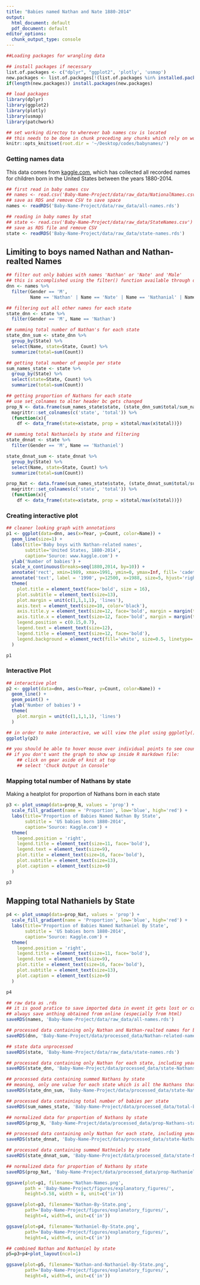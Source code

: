 ```yaml
---
title: "Babies named Nathan and Nate 1880-2014"
output:
  html_document: default
  pdf_document: default
editor_options:
  chunk_output_type: console
---
```



```r
##Loading packages for wrangling data

## install packages if necessary
list.of.packages <- c("dplyr", "ggplot2", 'plotly', 'usmap')
new.packages <- list.of.packages[!(list.of.packages %in% installed.packages()[,"Package"])]
if(length(new.packages)) install.packages(new.packages)

## load packages
library(dplyr)
library(ggplot2)
library(plotly)
library(usmap)
library(patchwork)

## set working directoy to wherever bab names csv is located
## this needs to be done in chunk preceding any chunks which rely on working directory setting 
knitr::opts_knit$set(root.dir = '~/Desktop/codes/babynames/')
```

### Getting names data

This data comes from [kaggle.com](https://www.kaggle.com/kaggle/us-baby-names), which has collected all recorded names for children born in the United States between the years 1880-2014.

```r
## first read in baby names csv
## names <- read.csv('Baby-Name-Project/data/raw_data/NationalNames.csv')
## save as RDS and remove CSV to save space
names <- readRDS('Baby-Name-Project/data/raw_data/all-names.rds')

## reading in baby names by stat
## state <- read.csv('Baby-Name-Project/data/raw_data/StateNames.csv')
## save as RDS file and remove CSV
state <- readRDS('Baby-Name-Project/data/raw_data/state-names.rds')
```

## Limiting to boys named Nathan and Nathan-realted Names

```r

## filter out only babies with names 'Nathan' or 'Nate' and 'Male'
## this is accomplished using the filter() function available through dplyr package
dnn <- names %>% 
  filter(Gender == 'M', 
         Name == 'Nathan' | Name == 'Nate' | Name == 'Nathanial' | Name == 'Nathaniel' | Name == 'Nathanael')

## filtering out all other names for each state
state_dnn <- state %>% 
  filter(Gender == 'M', Name == 'Nathan')

## summing total number of Nathan's for each state
state_dnn_sum <- state_dnn %>% 
  group_by(State) %>%
  select(Name, state=State, Count) %>%
  summarize(total=sum(Count))

## getting total number of people per state
sum_names_state <- state %>%
  group_by(State) %>%
  select(state=State, Count) %>%
  summarize(total=sum(Count))

## getting proportion of Nathans for each state
## use set_colnames to alter header bc gets changed
prop_N <- data.frame(sum_names_state$state, (state_dnn_sum$total/sum_names_state$total)) %>%
  magrittr::set_colnames(c('state', 'total')) %>% 
  (function(x){
    df <- data_frame(state=x$state, prop = x$total/max(x$total))})

## summing total Nathaniels by state and filtering
state_dnnat <- state %>% 
  filter(Gender == 'M', Name == 'Nathaniel')

state_dnnat_sum <- state_dnnat %>% 
  group_by(State) %>%
  select(Name, state=State, Count) %>%
  summarize(total=sum(Count))

prop_Nat <- data.frame(sum_names_state$state, (state_dnnat_sum$total/sum_names_state$total)) %>%
  magrittr::set_colnames(c('state', 'total')) %>% 
  (function(x){
    df <- data_frame(state=x$state, prop = x$total/max(x$total))})

```

### Creating interactive plot

```r

## cleaner looking graph with annotations
p1 <- ggplot(data=dnn, aes(x=Year, y=Count, color=Name)) + 
  geom_line(size=1) + 
  labs(title='Baby boys with Nathan-related names',
       subtitle='United States, 1880-2014', 
       caption='Source: www.kaggle.com') + 
  ylab('Number of babies') +
  scale_x_continuous(breaks=seq(1880,2014, by=10)) +
  annotate('rect', xmin=1989, xmax=1991, ymin=0, ymax=Inf, fill= 'cadetblue3', alpha=0.6) + 
  annotate('text', label = '1990', y=12500, x=1988, size=5, hjust='right') + 
  theme(
    plot.title = element_text(face='bold', size = 16),
    plot.subtitle = element_text(size=13),
    plot.margin = unit(c(1,1,1,1), 'lines'),
    axis.text = element_text(size=10, color='black'),
    axis.title.y = element_text(size=12, face='bold', margin = margin(t=0,r=10,b=0,l=0)),
    axis.title.x = element_text(size=12, face='bold', margin = margin(t=10,r=0,b=0,l=0)),
    legend.position = c(0.15,0.7),
    legend.text = element_text(size=12),
    legend.title = element_text(size=12, face='bold'),
    legend.background = element_rect(fill='white', size=0.5, linetype='solid', color='black')
  )

p1

```

### Interactive Plot

```r

## interactive plot
p2 <- ggplot(data=dnn, aes(x=Year, y=Count, color=Name)) + 
  geom_line() + 
  geom_point() + 
  ylab('Number of babies') + 
  theme(
    plot.margin = unit(c(1,1,1,1), 'lines')
  )

## in order to make interactive, we will view the plot using ggplotly() function.
ggplotly(p2)

## you should be able to hover mouse over individual points to see count and year
## if you don't want the graph to show up inside R markdown file:
    ## click on gear aside of knit at top
    ## select 'Chuck Output in Console'
```


### Mapping total number of Nathans by state

Making a heatplot for proportion of Nathans born in each state

```r

p3 <- plot_usmap(data=prop_N, values = 'prop') + 
  scale_fill_gradient(name = 'Proportion', low='blue', high='red') + 
  labs(title='Proportion of Babies Named Nathan By State', 
       subtitle = 'US babies born 1880-2014', 
       caption='Source: Kaggle.com') + 
  theme(
    legend.position = 'right',
    legend.title = element_text(size=11, face='bold'),
    legend.text = element_text(size=9),
    plot.title = element_text(size=16, face='bold'),
    plot.subtitle = element_text(size=13),
    plot.caption = element_text(size=9)
  )

p3
```

## Mapping total Nathaniels by State

```r

p4 <- plot_usmap(data=prop_Nat, values = 'prop') + 
  scale_fill_gradient(name = 'Proportion', low='blue', high='red') + 
  labs(title='Proportion of Babies Named Nathaniel By State', 
       subtitle = 'US babies born 1880-2014', 
       caption='Source: Kaggle.com') + 
  theme(
    legend.position = 'right',
    legend.title = element_text(size=11, face='bold'),
    legend.text = element_text(size=9),
    plot.title = element_text(size=16, face='bold'),
    plot.subtitle = element_text(size=13),
    plot.caption = element_text(size=9)
  )

p4

```

```r
## raw data as .rds
## it is good pratice to save imported data in event it gets lost or corrupt. 
## always save anthing obtained from online (especially from html)
saveRDS(names, 'Baby-Name-Project/data/raw_data/all-names.rds')

## processed data containing only Nathan and Nathan-realted names for boys
saveRDS(dnn, 'Baby-Name-Project/data/processed_data/Nathan-related-names.rds')

## state data unprocessed
saveRDS(state, 'Baby-Name-Project/data/raw_data/state-names.rds')

## processed data containing only Nathan for each state, including years
saveRDS(state_dnn, 'Baby-Name-Project/data/processed_data/state-Nathans-by-year.rds')

## processed data containing summed Nathans by state
## meaning, only one value for each state which is all the Nathans that were ever born there
saveRDS(state_dnn_sum, 'Baby-Name-Project/data/processed_data/state-Nathans-total.rds')

## processed data containing total number of babies per state
saveRDS(sum_names_state, 'Baby-Name-Project/data/processed_data/total-babies-state.rds')

## normalized data for proportion of Nathans by state
saveRDS(prop_N, 'Baby-Name-Project/data/processed_data/prop-Nathans-state.rds')

## processed data containing only Nathan for each state, including years
saveRDS(state_dnnat, 'Baby-Name-Project/data/processed_data/state-Nathaniels-by-year.rds')

## processed data containing summed Nathniels by state
saveRDS(state_dnnat_sum, 'Baby-Name-Project/data/processed_data/state-Nathaniels-total.rds')

## normalized data for proportion of Nathans by state
saveRDS(prop_Nat, 'Baby-Name-Project/data/processed_data/prop-Nathaniels-state.rds')

```


```r

ggsave(plot=p1, filename='Nathan-Names.png', 
       path = 'Baby-Name-Project/figures/explanatory_figures/', 
       height=5.58, width = 8, unit=c('in'))

ggsave(plot=p3, filename='Nathan-By-State.png',
       path='Baby-Name-Project/figures/explanatory_figures/',
       height=4, width=6, unit=c('in'))

ggsave(plot=p4, filename='Nathaniel-By-State.png',
       path='Baby-Name-Project/figures/explanatory_figures/',
       height=4, width=6, unit=c('in'))

## combined Nathan and Nathaniel by state
p5=p3+p4+plot_layout(ncol=1)

ggsave(plot=p5, filename='Nathan-and-Nathaniel-By-State.png',
       path='Baby-Name-Project/figures/explanatory_figures/',
       height=8, width=6, unit=c('in'))

```